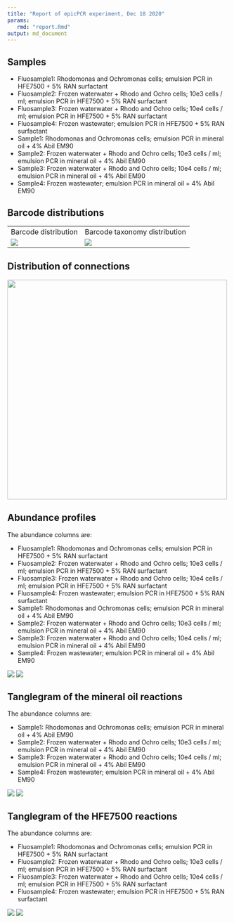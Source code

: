 ```yaml
---
title: "Report of epicPCR experiment, Dec 18 2020"
params:
   rmd: "report.Rmd"
output: md_document
---
```


## Samples

- Fluosample1: Rhodomonas and Ochromonas cells; emulsion PCR in HFE7500 + 5% RAN surfactant
- Fluosample2: Frozen waterwater + Rhodo and Ochro cells; 10e3 cells / ml; emulsion PCR in HFE7500 + 5% RAN surfactant
- Fluosample3: Frozen waterwater + Rhodo and Ochro cells; 10e4 cells / ml; emulsion PCR in HFE7500 + 5% RAN surfactant
- Fluosample4: Frozen wastewater; emulsion PCR in HFE7500 + 5% RAN surfactant
- Sample1: Rhodomonas and Ochromonas cells; emulsion PCR in mineral oil + 4% Abil EM90
- Sample2: Frozen waterwater + Rhodo and Ochro cells; 10e3 cells / ml; emulsion PCR in mineral oil + 4% Abil EM90
- Sample3: Frozen waterwater + Rhodo and Ochro cells; 10e4 cells / ml; emulsion PCR in mineral oil + 4% Abil EM90
- Sample4: Frozen wastewater; emulsion PCR in mineral oil + 4% Abil EM90

## Barcode distributions

<table>
  <tr>
    <td>Barcode distribution</td>
    <td>Barcode taxonomy distribution</td>
  </tr>
  <tr>
    <td valign="top"><img src="../figures/bc_distribution.png"></td>
    <td valign="top"><img src="../figures/bc_tax_distribution.png"></td>
  </tr>
 </table>

## Distribution of connections

<td valign="top"><img src="../figures/connection_distribution.png" width=500></td>


## Abundance profiles

The abundance columns are:

- Fluosample1: Rhodomonas and Ochromonas cells; emulsion PCR in HFE7500 + 5% RAN surfactant
- Fluosample2: Frozen waterwater + Rhodo and Ochro cells; 10e3 cells / ml; emulsion PCR in HFE7500 + 5% RAN surfactant
- Fluosample3: Frozen waterwater + Rhodo and Ochro cells; 10e4 cells / ml; emulsion PCR in HFE7500 + 5% RAN surfactant
- Fluosample4: Frozen wastewater; emulsion PCR in HFE7500 + 5% RAN surfactant
- Sample1: Rhodomonas and Ochromonas cells; emulsion PCR in mineral oil + 4% Abil EM90
- Sample2: Frozen waterwater + Rhodo and Ochro cells; 10e3 cells / ml; emulsion PCR in mineral oil + 4% Abil EM90
- Sample3: Frozen waterwater + Rhodo and Ochro cells; 10e4 cells / ml; emulsion PCR in mineral oil + 4% Abil EM90
- Sample4: Frozen wastewater; emulsion PCR in mineral oil + 4% Abil EM90

<td valign="top"><img src="../figures/bact_abunds.png" ></td>
<td valign="top"><img src="../figures/euk_abunds.png" ></td>

## Tanglegram of the mineral oil reactions

The abundance columns are:

- Sample1: Rhodomonas and Ochromonas cells; emulsion PCR in mineral oil + 4% Abil EM90
- Sample2: Frozen waterwater + Rhodo and Ochro cells; 10e3 cells / ml; emulsion PCR in mineral oil + 4% Abil EM90
- Sample3: Frozen waterwater + Rhodo and Ochro cells; 10e4 cells / ml; emulsion PCR in mineral oil + 4% Abil EM90
- Sample4: Frozen wastewater; emulsion PCR in mineral oil + 4% Abil EM90

<td valign="top"><img src="../figures/mineral_tanglegram.png" ></td>
<td valign="top"><img src="../figures/mineral_tanglegram_normalised.png" ></td>


## Tanglegram of the HFE7500 reactions

The abundance columns are:

- Fluosample1: Rhodomonas and Ochromonas cells; emulsion PCR in HFE7500 + 5% RAN surfactant
- Fluosample2: Frozen waterwater + Rhodo and Ochro cells; 10e3 cells / ml; emulsion PCR in HFE7500 + 5% RAN surfactant
- Fluosample3: Frozen waterwater + Rhodo and Ochro cells; 10e4 cells / ml; emulsion PCR in HFE7500 + 5% RAN surfactant
- Fluosample4: Frozen wastewater; emulsion PCR in HFE7500 + 5% RAN surfactant

<td valign="top"><img src="../figures/fluor_tanglegram.png" ></td>
<td valign="top"><img src="../figures/fluor_tanglegram_normalised.png" ></td>

